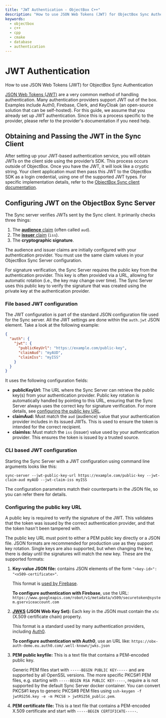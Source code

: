 ```yaml
---
title: "JWT Authentication - ObjectBox C++"
description: "How to use JSON Web Tokens (JWT) for ObjectBox Sync Authentication"
keywords:
  - objectbox
  - c++
  - cpp
  - cmake
  - database
  - authentication
---
```








<TechnicalArticleSchema
  headline="JWT Authentication - ObjectBox C++"
  description="How to use JSON Web Tokens (JWT) for ObjectBox Sync Authentication"
  url="https://cpp.objectbox.io/jwt-authentication"
  datePublished="2025-07-17"
  dateModified="2025-07-17"
/>

# JWT Authentication

How to use JSON Web Tokens (JWT) for ObjectBox Sync Authentication


[JSON Web Tokens (JWT)](https://en.wikipedia.org/wiki/JSON_Web_Token) are a very common method of handling authentication. Many authentication providers support JWT out of the box. Examples include Auth0, Firebase, Clerk, and KeyCloak (an open-source solution that can be self-hosted). For this guide, we assume that you already set up JWT authentication. Since this is a process specific to the provider, please refer to the provider's documentation if you need help.

## Obtaining and Passing the JWT in the Sync Client

After setting up your JWT-based authentication service, you will obtain JWTs on the client side using the provider’s SDK. This process occurs outside of ObjectBox. Once you have the JWT, it will look like a cryptic string. Your client application must then pass this JWT to the ObjectBox SDK as a login credential, using one of the supported JWT types. For specific implementation details, refer to the [ObjectBox Sync client documentation](../sync-client).

## Configuring JWT on the ObjectBox Sync Server

The Sync server verifies JWTs sent by the Sync client. It primarily checks three things:

1. The [**audience** claim](https://datatracker.ietf.org/doc/html/rfc7519#section-4.1.3) (often called `aud`).
2. The [**issuer** claim](https://datatracker.ietf.org/doc/html/rfc7519#section-4.1.1) (`iss`).
3. The **cryptographic signature**.

The audience and issuer claims are initially configured with your authentication provider. You must use the same claim values in your ObjectBox Sync Server configuration.

For signature verification, the Sync Server requires the public key from the authentication provider. This key is often provided via a URL, allowing for automatic rotation (i.e., the key may change over time). The Sync Server uses this public key to verify the signature that was created using the private key at the authentication provider.

### File based JWT configuration

The JWT configuration is part of the standard JSON configuration file used for the Sync server. All the JWT settings are done within the `auth.jwt` JSON element. Take a look at the  following example:

```json
{
  "auth": {
    "jwt": {
      "publicKeyUrl": "https://example.com/public-key",
      "claimAud": "myAUD",
      "claimIss": "myISS"
    }
  }
}
```

It uses the following configuration fields:

* **publicKeyUrl:** The URL where the Sync Server can retrieve the public key(s) from your authentication provider. Public key rotation is automatically handled by pointing to this URL, ensuring that the Sync Server always uses the correct key for signature verification. For more details, see [configuring the public key URL](#configuring-the-public-key-url).
* **claimAud:** Must match the `aud` (audience) value that your authentication provider includes in its issued JWTs. This is used to ensure the token is intended for the correct recipient.
* **claimIss:** Must match the `iss` (issuer) value used by your authentication provider. This ensures the token is issued by a trusted source.

### CLI based JWT configuration

Starting the Sync Server with a JWT configuration using command line arguments looks like this:

`sync-server --jwt-public-key-url https://example.com/public-key --jwt-claim-aud myAUD --jwt-claim-iss myISS`

The configuration parameters match their counterparts in the JSON file, so you can refer there for details.

### Configuring the public key URL

A public key is required to verify the signature of the JWT. This validates that the token was issued by the correct authentication provider, and that the token hasn't been tampered with.

The public key URL must point to either a PEM public key directly or a JSON file. JSON formats are recommended for production use as they support key rotation. Single keys are also supported, but when changing the key, there is delay until the signatures will match the new key. These are the supported formats:

1. **Key-value JSON file:** contains JSON elements of the form `"<key-id>": "<x509-certificate>"`.

   This format is [used by Firebase](https://firebase.google.com/docs/auth/admin/verify-id-tokens).

   **To configure authentication with Firebase**, use the URL: `https://www.googleapis.com/robot/v1/metadata/x509/securetoken@system.gserviceaccount.com`

2. **[JWKS](https://datatracker.ietf.org/doc/html/rfc7517) (JSON Web Key Set):** Each key in the JSON must contain the `x5c` (X.509 certificate chain) property.

   This format is a standard used by many authentication providers, including [Auth0](https://auth0.com/docs/secure/tokens/json-web-tokens/validate-json-web-tokens).

   **To configure authentication with Auth0**, use an URL like: `https://obx-auth-demo.eu.auth0.com/.well-known/jwks.json`

3. **PEM public keyfile:** This is a text file that contains a PEM-encoded public key.

   Generic PEM files start with `-----BEGIN PUBLIC KEY-----` and are supported by all OpenSSL versions. The more specific PKCS#1 PEM files, e.g. starting with `-----BEGIN RSA PUBLIC KEY-----`, require a is not supported by the default Sync Server docker container. You can convert PKCS#1 keys to generic PKCS#8 PEM files using `ssh-keygen -f jwtRS256.key -e -m PKCS8 > jwtRS256_public.pem`.

4. **PEM certificate file:** This is a text file that contains a PEM-encoded X.509 certificate and start with `-----BEGIN CERTIFICATE-----`.